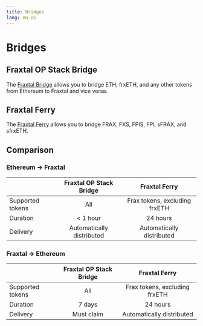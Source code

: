 ```yaml
---
title: Bridges
lang: en-US
---
```


# Bridges

## Fraxtal OP Stack Bridge

The [Fraxtal Bridge](https://testnet.frax.com/tools) allows you to bridge ETH, frxETH, and any other tokens from Ethereum to Fraxtal and vice versa.

## Fraxtal Ferry

The [Fraxtal Ferry](https://app.frax.finance/fraxferry) allows you to bridge FRAX, FXS, FPIS, FPI, sFRAX, and sfrxETH.

## Comparison

### Ethereum -> Fraxtal

|                  |  Fraxtal OP Stack Bridge  |         Fraxtal Ferry         |
| :--------------- | :-----------------------: | :---------------------------: |
| Supported tokens |            All            | Frax tokens, excluding frxETH |
| Duration         |        &lt; 1 hour        |           24 hours            |
| Delivery         | Automatically distributed |   Automatically distributed   |

### Fraxtal -> Ethereum

|                  | Fraxtal OP Stack Bridge |         Fraxtal Ferry         |
| :--------------- | :---------------------: | :---------------------------: |
| Supported tokens |           All           | Frax tokens, excluding frxETH |
| Duration         |         7 days          |           24 hours            |
| Delivery         |       Must claim        |   Automatically distributed   |
